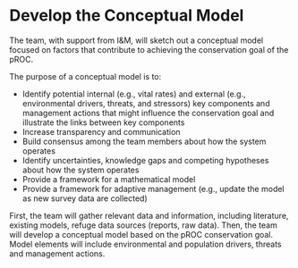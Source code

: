 # Develop the Conceptual Model {-#concept-model}

The team, with support from I&M, will sketch out a conceptual model focused on factors that contribute to achieving the conservation goal of the pROC. 

The purpose of a conceptual model is to: 

- Identify potential internal (e.g., vital rates) and external (e.g., environmental drivers, threats, and stressors) key components and management actions that might influence the conservation goal and illustrate the links between key components 
- Increase transparency and communication 
- Build consensus among the team members about how the system operates 
- Identify uncertainties, knowledge gaps and competing hypotheses about how the system operates 
- Provide a framework for a mathematical model 
- Provide a framework for adaptive management (e.g., update the model as new survey data are collected) 

First, the team will gather relevant data and information, including literature, existing models, refuge data sources (reports, raw data). Then, the team will develop a conceptual model based on the pROC conservation goal. Model elements will include environmental and population drivers, threats and management actions. 